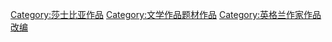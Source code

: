 [[Category:莎士比亚作品|Category:莎士比亚作品]]
[[Category:文学作品题材作品|Category:文学作品题材作品]]
[[Category:英格兰作家作品改编|Category:英格兰作家作品改编]]